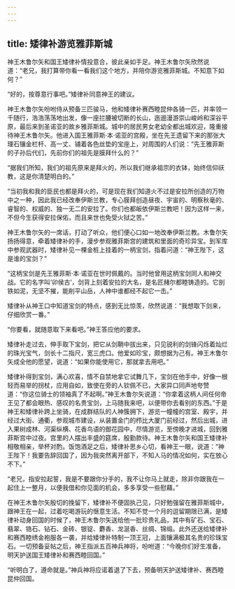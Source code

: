 ```yaml
---
---
---
```

title: 矮律补游览雅菲斯城
---




神王木鲁尔矢和国王矮律补情投意合，彼此亲如手足。神王木鲁尔矢欣然说道：“老兄，我打算带你看一看我们这个地方，并陪你游览雅菲斯城。不知意下如何？”

“好的，按尊意行事吧。”矮律补同意神王的建议。

神王木鲁尔矢吩咐侍从预备三匹骏马，他和矮律补赛西睦昆仲各骑一匹，并率领一千随行，浩浩荡荡地出发，像一座拦腰被切断的长山，迤逦漫游崇山峻岭和深谷平原，最后来到圣诺亚的故乡雅菲斯城。城中的居民男女老幼全都出城欢迎，隆重接待神王木鲁尔矢。他进入国王雅菲斯·本·诺亚的宫殿，坐在先王遗留下来的那张大理石镶金栏杆、高一丈、铺着各色丝垫的宝座上，对周围的人们说：“先王雅菲斯的子孙后代们，先前你们的祖先是膜拜什么的？”

“据我们所知，我们的祖先原来是拜火的，所以我们继承祖宗的衣钵，始终信仰祆教，这是你清楚明白的。”

“当初我和我的臣民也都是拜火的，可是现在我们知道火不过是安拉所创造的万物中之一种，因此我已经改奉伊斯兰教，专心膜拜创造昼夜、宇宙的、明察秋毫的、睿智的、权威的、独一无二的安拉了。你们也都皈依伊斯兰教吧！因为这样一来，不但今生获得安拉保佑，而且来世也免受火狱之苦。”

神王木鲁尔矢的一席话，打动了听众，他们便心口如一地改奉伊斯兰教。木鲁尔矢扬扬得意，牵着矮律补的手，漫步参观雅菲斯宫的建筑和里面的奇珍异宝。到军库中参观武器时，矮律补见一棵金桩上挂着的一柄宝剑，指着问道：“神王陛下，这是谁的宝剑？”

“这柄宝剑是先王雅菲斯·本·诺亚在世时佩戴的。当时他曾用这柄宝剑同人和神交战。它的名字叫‘卯侯古’，剑背上刻着安拉的大名，是名匠赭尔都睦铸造的。它剖铁如泥，无坚不摧，能削平山岳，人神中谁都经不起它一击。”

矮律补从神王口中知道宝剑的特点，感到无比惊羡，欣然说道：“我想取下剑来，仔细欣赏一番。”

“你要看，就随意取下来看吧。”神王答应他的要求。

矮律补走过去，伸手取下宝剑，把它从剑鞘中拔出来，只见锐利的剑锋闪烁着灿烂的珠光宝气，剑长十二指尺，宽三虎口。他爱如珍宝，颇想据为己有。神王木鲁尔矢成全他的愿望，说道：“如果你能使用它，那就拿去用吧。”

矮律补得到宝剑，满心欢喜，情不自禁地拿它试舞几下，宝剑在他手中，好像一根轻而易举的拐杖，应用自如，致使在旁的人钦佩不已，大家异口同声地夸赞道：“你这位骑士的领袖真了不起啊。”神王木鲁尔矢说道：“你拿着这柄人间任何帝王见了都会眼热、感叹的名贵宝剑，上马随我来吧，以便带你去看别的东西。”于是神王和矮律补跨上坐骑，在成群结队的人神簇拥下，游览一幢幢的宫室、殿宇，并经过大街、通衢，参观城市建设，从装置金门的栉比大厦门前经过，然后出城，进入果树成林、河渠纵横、花香鸟语的御花园中，尽情游览，至傍晚才进城，回到雅菲斯宫中过夜。宫里的人摆出丰盛的筵席，殷勤款待。神王木鲁尔矢和国王矮律补相敬相亲，举杯对酌。饭饱酒足之后，矮律补思乡心切，看神王一眼，说道：“神王陛下！我要告辞回国了，因为我突然离开部下，不知人马的情况如何，实在放心不下。”

“老兄，指安拉起誓，我是不要跟你分手的，我不让你马上就走，除非你跟我在一起住上一整月，以便我借和你见面的机会，多多享受一些慰藉。”

在神王木鲁尔矢殷切的挽留下，矮律补不便固执己见，只好勉强留在雅菲斯城中，跟神王在一起，过着吃喝游玩的惬意生活。不知不觉一个月的逗留期限已满，是矮律补动身回国的时候了，神王木鲁尔矢送给他一批珍贵礼品，其中有矿石、宝石、翡翠、锆石、钻石、金砖、银锭、麝香、龙涎香、丝绸、锦缎。此外还送给矮律补和赛西睦绣金袍服各一袭，并给矮律补特制一顶王冠，上面镶满极其名贵的珍珠宝石。一切预备妥帖之后，神王指派五百神兵神将，吩咐道：“今晚你们好生准备，明天护送国王矮律补和赛西睦回国。”

“听明白了，遵命就是。”神兵神将应诺着退了下去，预备明天护送矮律补、赛西睦昆仲回国。
